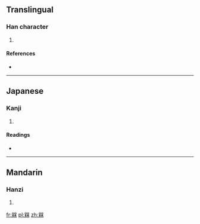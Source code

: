 ==Translingual==

===Han character===
{{Han char|rn=75|rad=木|as=10|sn=14|four=|canj=口木口木 (RDRD)}}

# {{defn|Han|sort=木10}}

====References====
* {{Han ref|kx=0546.140|dkj=15324|dj=0934.060|hdz=21263.180|uh=69D1|ud=27089}}

----

==Japanese==

===Kanji===
{{ja-kanji|grade=|rs=木10}}

# {{defn|Japanese|sort=木10}}

====Readings====
* {{ja-readings|on=[[ばい]] (bai)|kun=[[うめ]] (ume)}}

----

==Mandarin==

===Hanzi===
{{cmn-hanzi|pin=[[méi]] ([[mei2]])|wg=mei<sup>2</sup>}}

# {{defn|Mandarin|sort=木10}}

[[fr:槑]]
[[pl:槑]]
[[zh:槑]]